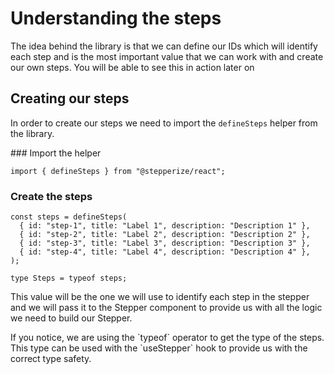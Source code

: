 
# Understanding the steps

The idea behind the library is that we can define our IDs which will identify each step
 and is the most important value that we can work with and create our own steps. 
 You will be able to see this in action later on

## Creating our steps

In order to create our steps we need to import the `defineSteps` helper from the library.
 
<Steps>
### Import the helper
 
```tsx
import { defineSteps } from "@stepperize/react";
```
 
### Create the steps
 
```tsx {8}
const steps = defineSteps(
  { id: "step-1", title: "Label 1", description: "Description 1" },
  { id: "step-2", title: "Label 2", description: "Description 2" },
  { id: "step-3", title: "Label 3", description: "Description 3" },
  { id: "step-4", title: "Label 4", description: "Description 4" },
);

type Steps = typeof steps;
```
</Steps>

This value will be the one we will use to identify each step in the stepper and we will pass it to the 
Stepper component to provide us with all the logic we need to build our Stepper.

<Callout type="info">
  If you notice, we are using the `typeof` operator to get the type of the steps. This type can be used with the `useStepper` hook to provide us with the correct type safety.
</Callout>